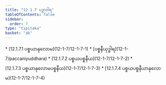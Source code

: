 ```yaml
---
title: "12.1.7 ပဉှာဝါရ"
tableOfContents: false
sidebar:
  order: 7
type: "tipitaka"
basket: "ab"
---
```



<DynamicBreadcrumb />



<TableOfContents>
* [12.1.7.1 ပစ္စယာနုလောမ](12-1-7/12-1-7-1)
* [ပစ္စနီယုဒ္ဓါရ](12-1-7/paccaniyuddhara)
* [12.1.7.2 ပစ္စယပစ္စနီယ](12-1-7/12-1-7-2)
* [12.1.7.3 ပစ္စယာနုလောမပစ္စနီယ](12-1-7/12-1-7-3)
* [12.1.7.4 ပစ္စယပစ္စနီယာနုလောမ](12-1-7/12-1-7-4)
</TableOfContents>
